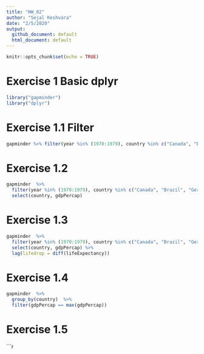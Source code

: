 ```yaml
---
title: "HW_02"
author: "Sejal Keshvara"
date: "2/5/2020"
output: 
  github_document: default
  html_document: default
---
```


```r
knitr::opts_chunk$set(echo = TRUE)
```

# Exercise 1 Basic dplyr

```r
library("gapminder")
library("dplyr")
```

# Exercise 1.1 Filter

```r
gapminder %>% filter(year %in% (1970:1979), country %in% c("Canada", "Brazil", "Germany"))
```
# Exercise 1.2

```r

gapminder  %>% 
  filter(year %in% (1970:1979), country %in% c("Canada", "Brazil", "Germany"))  %>% 
  select(country, gdpPercap)
```
# Exercise 1.3
```r
gapminder  %>% 
  filter(year %in% (1970:1979), country %in% c("Canada", "Brazil", "Germany"))  %>% 
  select(country, gdpPercap) %>% 
  lag(lifedrop = diff(lifeExpectancy))
```

# Exercise 1.4 
```r
gapminder  %>% 
  group_by(country)  %>% 
  filter(gdpPercap == max(gdpPercap))

```
# Exercise 1.5 
```r

